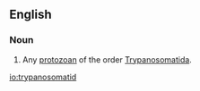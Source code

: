 ==English==

===Noun===
{{en-noun}}

# Any [[protozoan]] of the order [[Trypanosomatida]].

[[io:trypanosomatid]]